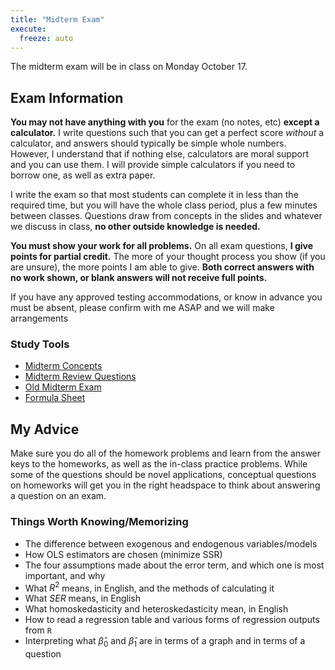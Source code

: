 ```yaml
---
title: "Midterm Exam"
execute:
  freeze: auto
---
```


::: callout-warning
The midterm exam will be in class on Monday October 17.
:::

## Exam Information

**You may not have anything with you** for the exam (no notes, etc) **except a calculator.** I write questions such that you can get a perfect score *without* a calculator, and answers should typically be simple whole numbers. However, I understand that if nothing else, calculators are moral support and you can use them. I will provide simple calculators if you need to borrow one, as well as extra paper.

I write the exam so that most students can complete it in less than the required time, but you will have the whole class period, plus a few minutes between classes. Questions draw from concepts in the slides and whatever we discuss in class, **no other outside knowledge is needed.**

**You must show your work for all problems.** On all exam questions, **I give points for partial credit.** The more of your thought process you show (if you are unsure), the more points I am able to give. **Both correct answers with no work shown, or blank answers will not receive full points.**

If you have any approved testing accommodations, or know in advance you must be absent, please confirm with me ASAP and we will make arrangements

### Study Tools

- [<i class="fas fa-external-link-square-alt"></i> Midterm Concepts](/resources/exams/midterm-concepts.qmd)
- [<i class="fas fa-chalkboard-teacher"></i> Midterm Review Questions](/slides/midterm-review.html)
- [<i class="fas fa-file-pdf"></i> Old Midterm Exam](/files/examprep/01-old-exam.pdf)
- [<i class="fas fa-file-pdf"></i> Formula Sheet](/files/examprep/midtermformulas.pdf)

## My Advice

Make sure you do all of the homework problems and learn from the answer keys to the homeworks, as well as the in-class practice problems. While some of the questions should be novel applications, conceptual questions on homeworks will get you in the right headspace to think about answering a question on an exam.

### Things Worth Knowing/Memorizing

- The difference between exogenous and endogenous variables/models
- How OLS estimators are chosen (minimize SSR)
- The four assumptions made about the error term, and which one is most important, and why
- What $R^2$ means, in English, and the methods of calculating it
- What $SER$ means, in English
- What homoskedasticity and heteroskedasticity mean, in English
- How to read a regression table and various forms of regression outputs from `R`
- Interpreting what $\hat{\beta}_0$ and $\hat{\beta}_1$ are in terms of a graph and in terms of a question